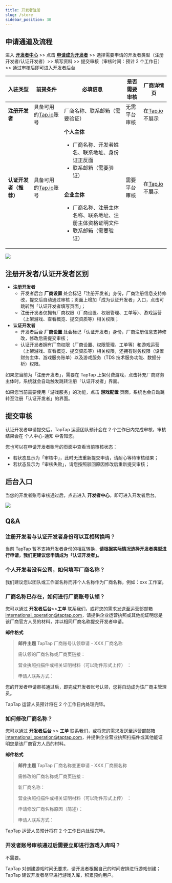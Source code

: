 ```yaml
---
title: 开发者注册
slug: /store
sidebar_position: 30
---
```



## 申请通道及流程

进入 **<Blue>[开发者中心](https://developer.taptap.io/)</Blue>** >> 点击 **<Blue>[申请成为开发者](https://developer.taptap.io/developer-apply/)</Blue>** >> 选择需要申请的开发者类型（注册开发者/认证开发者）>> 填写资料 >> 提交审核（审核时间：预计 2 个工作日） >> 通过审核后即可进入开发者后台

| **入驻类型**           | **前提条件**                                              | **必填信息**                                                                                                                                                                                                                            | **是否需要审核** | **厂商详情页**                           |
| ---------------------- | --------------------------------------------------------- | --------------------------------------------------------------------------------------------------------------------------------------------------------------------------------------------------------------------------------------- | ---------------- | ---------------------------------------- |
| **注册开发者**         | 具备可用的[Tap.io](https://accounts.taptap.io/signup)账号 | 厂商名称、联系邮箱（需要验证）                                                                                                                                                                                                          | 无需平台审核     | 在[Tap.io](https://www.taptap.io/)不展示 |
| **认证开发者（推荐）** | 具备可用的[Tap.io](https://accounts.taptap.io/signup)账号 | **个人主体**<br/><ul><li>厂商名称、开发者姓名、联系地址、身份证正反面</li><li>联系邮箱（需要验证）</li></ul><br/>**企业主体**<br/><ul><li>厂商名称、注册主体名称、联系地址、注册主体资格证明文件</li><li>联系邮箱（需要验证）</li></ul> | 需要平台审核     | 在[Tap.io](https://www.taptap.io/)不展示 |

![](/img/DC-v2/Register-as-Develper-V2-1.png)

## 注册开发者/认证开发者区别

- **注册开发者**
  - 开发者后台 **<Blue>厂商设置</Blue>** 处会标记「注册开发者」身份，厂商注册信息支持修改，提交后自动通过审核；页面上增加「成为认证开发者」入口，点击可跳转到「认证开发者填写页面」；
  - 注册开发者仅拥有厂商权限（厂商设置、权限管理、工单等）、游戏运营（上架游戏、查看概览、提交资质等）相关权限；
- **认证开发者**
  - 开发者后台 **<Blue>厂商设置</Blue>** 处会标记「认证开发者」身份，厂商注册信息支持修改，修改后需提交审核；
  - 认证开发者拥有厂商权限（厂商设置、权限管理、工单等）和游戏运营（上架游戏、查看概览、提交资质等）相关权限，还拥有财务权限（设置财务主体、游戏服务账单）以及游戏服务（TDS 技术服务功能、数据分析）权限。

如果您当前为「注册开发者」，需要在 TapTap 上架付费游戏，点击补充厂商财务主体时，系统就会自动触发跳转注册「认证开发者」界面。

如果您当前需要使用「游戏服务」的功能，点击 **<Blue>游戏配置</Blue>** 页面，系统也会自动跳转至注册「认证开发者」的界面。

## 提交审核

认证开发者申请提交后，TapTap 运营团队预计会在 2 个工作日内完成审核，审核结果会在 <Blue>个人中心-通知 </Blue>中告知您。

您也可以在申请开发者账号的页面中查看当前审核状态：

- 若状态显示为「审核中」，此时无法重新提交申请，请耐心等待审核结果；
- 若状态显示为「审核失败」，请您按照驳回原因修改后重新提交审核；

## 后台入口

当您的开发者账号审核通过后，点击进入 **<Blue>开发者中心</Blue>**，即可进入开发者后台。

![](/img/DC-v2/Register-as-Develper-V2-2.png)

## Q&A

### 注册开发者与认证开发者身份可以互相转换吗？

当前 TapTap 暂不支持开发者身份的相互转换，**请根据实际情况选择开发者类型进行申请，我们更建议您申请成为「认证开发者」。**

### 个人开发者没有公司，如何填写厂商名称？

我们建议您以团队或工作室名称而非个人名称作为厂商名称，例如：xxx 工作室。

### 厂商名称已存在，如何进行厂商账号认领？

您可以通过 **<Blue>开发者后台</Blue>**>>**<Blue>工单</Blue>** 联系我们，或将您的需求发送至运营部邮箱 [international_operation@taptap.com](mailto:international_operation@taptap.com)，请提供企业运营执照或其他能证明您是该厂商官方人员的材料，并以相同厂商名称提交开发者申请。

**邮件格式**

> **邮件主题** TapTap 厂商账号认领申请 - XXX 厂商名称
>
> 需认领的厂商名称或厂商页链接：
>
> 营业执照扫描件或相关证明材料（可以附件形式上传） ：
>
> 申请人联系方式：

您的开发者申请审核通过后，即完成开发者账号认领，您将自动成为该厂商主管理员。

TapTap 运营人员预计将在 2 个工作日内处理完毕。

### 如何修改厂商名称？

您可以通过 **<Blue>开发者后台</Blue>** >> **<Blue>工单</Blue>** 联系我们，或将您的需求发送至运营部邮箱 [international_operation@taptap.com](mailto:international_operation@taptap.com)，并提供企业营业执照扫描件或其他能证明您是该厂商官方人员的材料。

**邮件格式**

> **邮件主题**
> TapTap 厂商名称变更申请 - XXX 厂商原名称
>
> 需修改的厂商名称或厂商页链接：
>
> 新厂商名称：
>
> 营业执照扫描件或相关证明材料（可以附件形式上传） ：
>
> 申请修改厂商名称原因（简述）：
>
> 申请人联系方式：

TapTap 运营人员预计将在 2 个工作日内处理完毕。

### 开发者账号审核通过后需要立即进行游戏入库吗？

不需要。

TapTap 对创建游戏时间无要求，请开发者根据自己的时间安排进行游戏创建；TapTap 建议开发者尽早进行游戏入库，积累预约用户。
